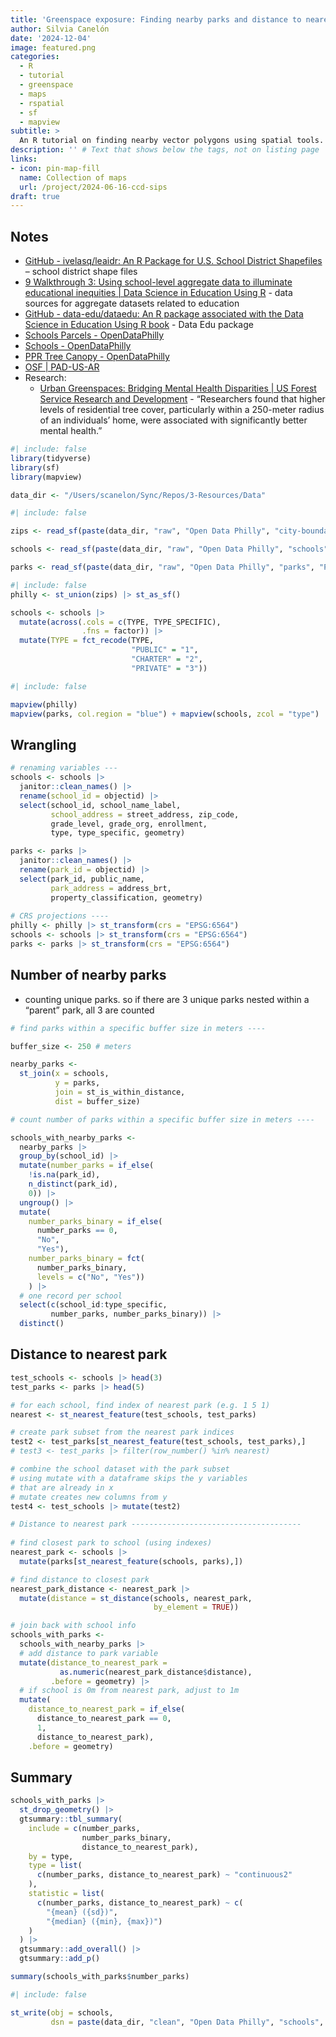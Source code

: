```yaml
---
title: 'Greenspace exposure: Finding nearby parks and distance to nearest park'
author: Silvia Canelón
date: '2024-12-04'
image: featured.png
categories:
  - R
  - tutorial
  - greenspace
  - maps
  - rspatial
  - sf
  - mapview
subtitle: >
  An R tutorial on finding nearby vector polygons using spatial tools.
description: '' # Text that shows below the tags, not on listing page
links:
- icon: pin-map-fill
  name: Collection of maps
  url: /project/2024-06-16-ccd-sips
draft: true
---
```



## Notes

- [GitHub - ivelasq/leaidr: An R Package for U.S. School District Shapefiles](https://github.com/ivelasq/leaidr) -- school district shape files
- [9 Walkthrough 3: Using school-level aggregate data to illuminate educational inequities | Data Science in Education Using R](https://datascienceineducation.com/c09#data-sources-2) - data sources for aggregate datasets related to education
- [GitHub - data-edu/dataedu: An R package associated with the Data Science in Education Using R book](https://github.com/data-edu/dataedu) - Data Edu package
- [Schools Parcels - OpenDataPhilly](https://opendataphilly.org/datasets/schools-parcels/)
- [Schools - OpenDataPhilly](https://opendataphilly.org/datasets/schools/)
- [PPR Tree Canopy - OpenDataPhilly](https://opendataphilly.org/datasets/ppr-tree-canopy/)
- [OSF | PAD-US-AR](https://osf.io/pwdsg/)
- Research:
  - [Urban Greenspaces: Bridging Mental Health Disparities | US Forest Service Research and Development](https://research.fs.usda.gov/nrs/projects/urbangreenspaces#research) - "Researchers found that higher levels of residential tree cover, particularly within a 250-meter radius of an individuals' home, were associated with significantly better mental health. "

```r
#| include: false
library(tidyverse)
library(sf)
library(mapview)

data_dir <- "/Users/scanelon/Sync/Repos/3-Resources/Data"
```

```r
#| include: false

zips <- read_sf(paste(data_dir, "raw", "Open Data Philly", "city-boundaries", "zipcodes.geojson", sep = "/"))

schools <- read_sf(paste(data_dir, "raw", "Open Data Philly", "schools", "schools_parcels.geojson", sep = "/"))

parks <- read_sf(paste(data_dir, "raw", "Open Data Philly", "parks", "PPR_Properties.geojson", sep = "/"))

```

```r
#| include: false
philly <- st_union(zips) |> st_as_sf()

schools <- schools |> 
  mutate(across(.cols = c(TYPE, TYPE_SPECIFIC),
                .fns = factor)) |> 
  mutate(TYPE = fct_recode(TYPE,
                           "PUBLIC" = "1",
                           "CHARTER" = "2",
                           "PRIVATE" = "3"))
```

```r
#| include: false

mapview(philly)
mapview(parks, col.region = "blue") + mapview(schools, zcol = "type")
```

## Wrangling

```r
# renaming variables ---
schools <- schools |> 
  janitor::clean_names() |> 
  rename(school_id = objectid) |> 
  select(school_id, school_name_label, 
         school_address = street_address, zip_code, 
         grade_level, grade_org, enrollment, 
         type, type_specific, geometry)

parks <- parks |> 
  janitor::clean_names() |> 
  rename(park_id = objectid) |> 
  select(park_id, public_name, 
         park_address = address_brt,
         property_classification, geometry)
  
# CRS projections ----
philly <- philly |> st_transform(crs = "EPSG:6564")
schools <- schools |> st_transform(crs = "EPSG:6564")
parks <- parks |> st_transform(crs = "EPSG:6564")
```

## Number of nearby parks

- counting unique parks. so if there are 3 unique parks nested within a "parent" park, all 3 are counted

```r
# find parks within a specific buffer size in meters ----

buffer_size <- 250 # meters

nearby_parks <-
  st_join(x = schools,
          y = parks,
          join = st_is_within_distance,
          dist = buffer_size)

# count number of parks within a specific buffer size in meters ----

schools_with_nearby_parks <-
  nearby_parks |> 
  group_by(school_id) |> 
  mutate(number_parks = if_else(
    !is.na(park_id),
    n_distinct(park_id),
    0)) |> 
  ungroup() |> 
  mutate(
    number_parks_binary = if_else(
      number_parks == 0,
      "No",
      "Yes"),
    number_parks_binary = fct(
      number_parks_binary,
      levels = c("No", "Yes"))
    ) |> 
  # one record per school
  select(c(school_id:type_specific, 
         number_parks, number_parks_binary)) |> 
  distinct()

```

## Distance to nearest park

```r
test_schools <- schools |> head(3)
test_parks <- parks |> head(5)

# for each school, find index of nearest park (e.g. 1 5 1)
nearest <- st_nearest_feature(test_schools, test_parks)

# create park subset from the nearest park indices
test2 <- test_parks[st_nearest_feature(test_schools, test_parks),]
# test3 <- test_parks |> filter(row_number() %in% nearest)

# combine the school dataset with the park subset
# using mutate with a dataframe skips the y variables 
# that are already in x
# mutate creates new columns from y
test4 <- test_schools |> mutate(test2)

```


```r
# Distance to nearest park --------------------------------------
 
# find closest park to school (using indexes)
nearest_park <- schools |>
  mutate(parks[st_nearest_feature(schools, parks),])

# find distance to closest park
nearest_park_distance <- nearest_park |> 
  mutate(distance = st_distance(schools, nearest_park, 
                                by_element = TRUE))

# join back with school info
schools_with_parks <-
  schools_with_nearby_parks |>
  # add distance to park variable
  mutate(distance_to_nearest_park = 
           as.numeric(nearest_park_distance$distance),
         .before = geometry) |> 
  # if school is 0m from nearest park, adjust to 1m
  mutate(
    distance_to_nearest_park = if_else(
      distance_to_nearest_park == 0, 
      1, 
      distance_to_nearest_park),
    .before = geometry)
```

## Summary

```r
schools_with_parks |> 
  st_drop_geometry() |> 
  gtsummary::tbl_summary(
    include = c(number_parks, 
                number_parks_binary, 
                distance_to_nearest_park),
    by = type,
    type = list(
      c(number_parks, distance_to_nearest_park) ~ "continuous2"
    ),
    statistic = list(
      c(number_parks, distance_to_nearest_park) ~ c(
        "{mean} ({sd})",
        "{median} ({min}, {max})")
    )
  ) |> 
  gtsummary::add_overall() |> 
  gtsummary::add_p()

summary(schools_with_parks$number_parks)
```


```r
#| include: false

st_write(obj = schools,
         dsn = paste(data_dir, "clean", "Open Data Philly", "schools", "schools_parcels.gpkg", sep = "/"))
```

